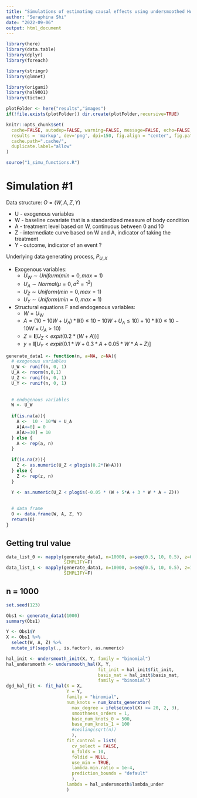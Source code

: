 ```yaml
---
title: "Simulations of estimating causal effects using undersmoothed HAL"
author: "Seraphina Shi"
date: "2022-09-06"
output: html_document
---
```


```r
library(here)
library(data.table)
library(dplyr)
library(foreach)

library(stringr)
library(glmnet)

library(origami)
library(hal9001)
library(tictoc)
```

```r
plotFolder <- here("results","images")
if(!file.exists(plotFolder)) dir.create(plotFolder,recursive=TRUE)

knitr::opts_chunk$set(
  cache=FALSE, autodep=FALSE, warning=FALSE, message=FALSE, echo=FALSE,
  results = 'markup', dev='png', dpi=150, fig.align = "center", fig.path=plotFolder,
  cache.path=".cache/",
  duplicate.label="allow"
)

source("1_simu_functions.R")
```

# Simulation #1
Data structure:  $O = (W, A, Z, Y)$ 

 * U - exogenous variables  
 * W - baseline covariate that is a standardized measure of body condition  
 * A - treatment level based on W, continuous between 0 and 10  
 * Z - intermediate curve based on W and A, indicator of taking the treatment  
 * Y - outcome, indicator of an event ?  
   
 Underlying data generating process, $P_{U,X}$
 
* Exogenous variables:  
  + $U_W \sim Uniform(min = 0, max = 1)$  
  + $U_A \sim Normal(\mu=0, \sigma^2 = 1^2)$  
  + $U_Z \sim Uniform(min = 0, max = 1)$  
  + $U_Y \sim Uniform(min = 0, max = 1)$  
  
* Structural equations F and endogenous variables:  
  + $W =  U_W$  
  + $A = (10 - 10W + U_A) * \mathbf{I}(0 \leq10 - 10W + U_A \leq 10) + 10* \mathbf{I}(0 \leq10 - 10W + U_A > 10)$  
  + $Z = \mathbf{I}[U_Z < expit(0.2*(W+A))]$
  + $y = \mathbf{I}[U_Y < expit(0.1*W+0.3*A+0.05*W*A+Z)]$


```r
generate_data1 <- function(n, a=NA, z=NA){
  # exogenous variables
  U_W <- runif(n, 0, 1)
  U_A <- rnorm(n,0,1)
  U_Z <- runif(n, 0, 1)
  U_Y <- runif(n, 0, 1)
  
  
  # endogenous variables
  W <- U_W
  
  if(is.na(a)){
    A <-  10 - 10*W + U_A
    A[A<=0] = 0
    A[A>=10] = 10
  } else {
    A <- rep(a, n)
  }
  
  if(is.na(z)){
    Z <- as.numeric(U_Z < plogis(0.2*(W+A)))
  } else {
    Z <- rep(z, n)
  }
  
  Y <- as.numeric(U_Z < plogis(-0.05 * (W + 5*A + 3 * W * A + Z)))
  

  # data frame
  O <- data.frame(W, A, Z, Y)
  return(O)
}
```

## Getting trul value
```r
data_list_0 <- mapply(generate_data1, n=10000, a=seq(0.5, 10, 0.5), z=0,
                      SIMPLIFY=F)
data_list_1 <- mapply(generate_data1, n=10000, a=seq(0.5, 10, 0.5), z=1,
                      SIMPLIFY=F)
```

## n = 1000
```r
set.seed(123)

Obs1 <- generate_data1(1000)
summary(Obs1)
```

```r
Y <- Obs1$Y
X <- Obs1 %>% 
  select(W, A, Z) %>% 
  mutate_if(sapply(., is.factor), as.numeric)

hal_init <- undersmooth_init(X, Y, family = "binomial")
hal_undersmooth <- undersmooth_hal(X, Y,
                                   fit_init = hal_init$fit_init,
                                   basis_mat = hal_init$basis_mat,
                                   family = "binomial")
dgd_hal_fit <- fit_hal(X = X,
                       Y = Y,
                       family = "binomial",
                       num_knots = num_knots_generator(
                         max_degree = ifelse(ncol(X) >= 20, 2, 3),
                         smoothness_orders = 1,
                         base_num_knots_0 = 500,
                         base_num_knots_1 = 100
                         #ceiling(sqrt(n))
                         ),
                       fit_control = list(
                         cv_select = FALSE,
                         n_folds = 10,
                         foldid = NULL,
                         use_min = TRUE,
                         lambda.min.ratio = 1e-4,
                         prediction_bounds = "default"
                         ),
                       lambda = hal_undersmooth$lambda_under
                       )
```


